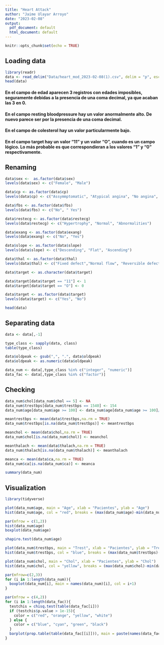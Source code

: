 ```yaml
---
title: "Heart Attack"
author: "Jaime Ulayar Arroyo"
date: "2023-02-08"
output:
  pdf_document: default
  html_document: default
---
```


```r
knitr::opts_chunk$set(echo = TRUE)
```

## Loading data

```r
library(readr)
data <- read_delim("Data/heart_mod_2023-02-08(1).csv", delim = "p", escape_double = FALSE,locale = locale(decimal_mark = ",", grouping_mark = "."), trim_ws = TRUE)
head(data)
```

#### En el campo de edad aparecen 3 registros con edades imposibles, seguramente debidas a la presencia de una coma decimal, ya que acaban las 3 en 0.

#### En el campo resting bloodpressure hay un valor anormalmente alto. De nuevo parece ser por la presencia de una coma decimal.

#### En el campo de colesterol hay un valor particularmente bajo.

#### En el campo target hay un valor "11" y un valor "O", cuando es un campo lógico. Lo más probable es que correspondieran a los valores "1" y "0" respectivamente.

## Renaming

```r
data$sex <-  as.factor(data$sex)
levels(data$sex) <- c("Female", "Male")

data$cp <- as.factor(data$cp)
levels(data$cp) <- c("Assymmptomatic", "Atypical angina", "No angina", "Typical angina")

data$fbs <- as.factor(data$fbs)
levels(data$fbs) <- c("No", " Yes")

data$restecg <- as.factor(data$restecg)
levels(data$restecg) <- c("Hypertrophy", "Normal", "Abnormalities")

data$exang <- as.factor(data$exang)
levels(data$exang) <- c("No", "Yes")

data$slope <- as.factor(data$slope)
levels(data$slope) <- c("Descending", "Flat", "Ascending")

data$thal <- as.factor(data$thal)
levels(data$thal) <- c("Fixed defect","Normal flow", "Reversible defect")

data$target <- as.character(data$target)

data$target[data$target == "11"] <- 1
data$target[data$target == "O"] <- 0

data$target <- as.factor(data$target)
levels(data$target) <- c("Yes", "No")

head(data)
```

## Separating data
```r
data <- data[,-1]

type_class <- sapply(data, class)
table(type_class)

data$oldpeak <- gsub(",", ".", data$oldpeak)
data$oldpeak <- as.numeric(data$oldpeak)

data_num <- data[,type_class %in% c("integer", "numeric")]
data_fac <- data[,type_class %in% c("factor")]
```
## Checking

```r
data_num$chol[data_num$chol == 5] <- NA
data_num$trestbps[data_num$trestbps == 1540] <- 154
data_num$age[data_num$age >= 100] <- data_num$age[data_num$age >= 100]/10

meantrestbps <- mean(data$trestbps,na.rm = TRUE)
data_num$trestbps[is.na(data_num$trestbps)] <- meantrestbps

meanchol <- mean(data$chol,na.rm = TRUE)
data_num$chol[is.na(data_num$chol)] <- meanchol

meanthalach <- mean(data$thalach,na.rm = TRUE)
data_num$thalach[is.na(data_num$thalach)] <- meanthalach

meanca <- mean(data$ca,na.rm = TRUE)
data_num$ca[is.na(data_num$ca)] <- meanca

summary(data_num)
```

## Visualization

```r
library(tidyverse)

plot(data_num$age, main = "Age", xlab = "Pacientes", ylab = "Age")
hist(data_num$age, col = "red", breaks = (max(data_num$age)-min(data_num$age))/5, main = "Distribution of age")

par(mfrow = c(1,2))
hist(data_num$age)
boxplot(data_num$age)

shapiro.test(data_num$age)

plot(data_num$trestbps, main = "Trest", xlab = "Pacientes", ylab = "Trest")
hist(data_num$trestbps, col = "blue", breaks = (max(data_num$trestbps)-min(data_num$trestbps))/20, main = " Distribution of trestbps")

plot(data_num$chol, main = "Chol", xlab = "Pacientes", ylab = "Chol")
hist(data_num$chol, col = "yellow", breaks = (max(data_num$chol)-min(data_num$chol))/20, main = " Distribution of chol")
```

```r
par(mfrow=c(2,3))
for (i in 1:length(data_num)){
  boxplot(data_num[i], main = names(data_num)[i], col = i+1)
}

par(mfrow = c(4,2))
for (i in 1:length(data_fac)){
  testchis = chisq.test(table(data_fac[i]))
  if (testchis$p.value > 1e-15){
    color = c("red", "orange", "yellow", "white")
  } else {
    color = c("blue", "cyan", "green", "black")
  }
  barplot(prop.table(table(data_fac[[i]])), main = paste(names(data_fac)[i]," - p.value = ", round(testchis$p.value, digits = 3)), horiz = FALSE, col = color)
}
```

